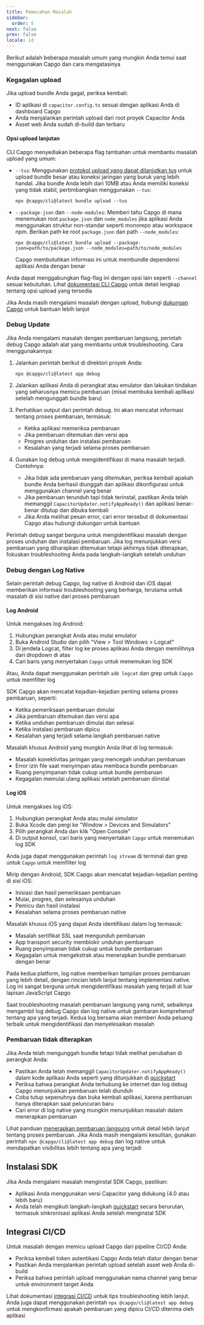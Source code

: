 ```yaml
---
title: Pemecahan Masalah
sidebar:
  order: 5
next: false
prev: false
locale: id
---
```


Berikut adalah beberapa masalah umum yang mungkin Anda temui saat menggunakan Capgo dan cara mengatasinya

### Kegagalan upload

Jika upload bundle Anda gagal, periksa kembali:
- ID aplikasi di `capacitor.config.ts` sesuai dengan aplikasi Anda di dashboard Capgo
- Anda menjalankan perintah upload dari root proyek Capacitor Anda
- Asset web Anda sudah di-build dan terbaru

#### Opsi upload lanjutan

CLI Capgo menyediakan beberapa flag tambahan untuk membantu masalah upload yang umum:

- `--tus`: Menggunakan [protokol upload yang dapat dilanjutkan tus](https://tus.io/) untuk upload bundle besar atau koneksi jaringan yang buruk yang lebih handal. Jika bundle Anda lebih dari 10MB atau Anda memiliki koneksi yang tidak stabil, pertimbangkan menggunakan `--tus`:
  ```shell
  npx @capgo/cli@latest bundle upload --tus
  ```

- `--package-json` dan `--node-modules`: Memberi tahu Capgo di mana menemukan root `package.json` dan `node_modules` jika aplikasi Anda menggunakan struktur non-standar seperti monorepo atau workspace npm. Berikan path ke root `package.json` dan path `--node_modules`:
  ```shell
  npx @capgo/cli@latest bundle upload --package-json=path/to/package.json --node_modules=path/to/node_modules
  ```
  Capgo membutuhkan informasi ini untuk membundle dependensi aplikasi Anda dengan benar

Anda dapat menggabungkan flag-flag ini dengan opsi lain seperti `--channel` sesuai kebutuhan. Lihat [dokumentasi CLI Capgo](/docs/cli) untuk detail lengkap tentang opsi upload yang tersedia

Jika Anda masih mengalami masalah dengan upload, hubungi [dukungan Capgo](mailto:support@capgo.app) untuk bantuan lebih lanjut

### Debug Update

Jika Anda mengalami masalah dengan pembaruan langsung, perintah debug Capgo adalah alat yang membantu untuk troubleshooting. Cara menggunakannya:

1. Jalankan perintah berikut di direktori proyek Anda:
   ```shell
   npx @capgo/cli@latest app debug
   ```

2. Jalankan aplikasi Anda di perangkat atau emulator dan lakukan tindakan yang seharusnya memicu pembaruan (misal membuka kembali aplikasi setelah mengunggah bundle baru)

3. Perhatikan output dari perintah debug. Ini akan mencatat informasi tentang proses pembaruan, termasuk:
   - Ketika aplikasi memeriksa pembaruan
   - Jika pembaruan ditemukan dan versi apa
   - Progres unduhan dan instalasi pembaruan
   - Kesalahan yang terjadi selama proses pembaruan

4. Gunakan log debug untuk mengidentifikasi di mana masalah terjadi. Contohnya:
   - Jika tidak ada pembaruan yang ditemukan, periksa kembali apakah bundle Anda berhasil diunggah dan aplikasi dikonfigurasi untuk menggunakan channel yang benar
   - Jika pembaruan terunduh tapi tidak terinstal, pastikan Anda telah memanggil `CapacitorUpdater.notifyAppReady()` dan aplikasi benar-benar ditutup dan dibuka kembali
   - Jika Anda melihat pesan error, cari error tersebut di dokumentasi Capgo atau hubungi dukungan untuk bantuan

Perintah debug sangat berguna untuk mengidentifikasi masalah dengan proses unduhan dan instalasi pembaruan. Jika log menunjukkan versi pembaruan yang diharapkan ditemukan tetapi akhirnya tidak diterapkan, fokuskan troubleshooting Anda pada langkah-langkah setelah unduhan

### Debug dengan Log Native

Selain perintah debug Capgo, log native di Android dan iOS dapat memberikan informasi troubleshooting yang berharga, terutama untuk masalah di sisi native dari proses pembaruan

#### Log Android

Untuk mengakses log Android:

1. Hubungkan perangkat Anda atau mulai emulator
2. Buka Android Studio dan pilih "View > Tool Windows > Logcat"
3. Di jendela Logcat, filter log ke proses aplikasi Anda dengan memilihnya dari dropdown di atas
4. Cari baris yang menyertakan `Capgo` untuk menemukan log SDK

Atau, Anda dapat menggunakan perintah `adb logcat` dan grep untuk `Capgo` untuk memfilter log

SDK Capgo akan mencatat kejadian-kejadian penting selama proses pembaruan, seperti:
- Ketika pemeriksaan pembaruan dimulai
- Jika pembaruan ditemukan dan versi apa
- Ketika unduhan pembaruan dimulai dan selesai
- Ketika instalasi pembaruan dipicu
- Kesalahan yang terjadi selama langkah pembaruan native

Masalah khusus Android yang mungkin Anda lihat di log termasuk:
- Masalah konektivitas jaringan yang mencegah unduhan pembaruan
- Error izin file saat menyimpan atau membaca bundle pembaruan
- Ruang penyimpanan tidak cukup untuk bundle pembaruan
- Kegagalan memulai ulang aplikasi setelah pembaruan diinstal

#### Log iOS

Untuk mengakses log iOS:

1. Hubungkan perangkat Anda atau mulai simulator
2. Buka Xcode dan pergi ke "Window > Devices and Simulators"
3. Pilih perangkat Anda dan klik "Open Console"
4. Di output konsol, cari baris yang menyertakan `Capgo` untuk menemukan log SDK

Anda juga dapat menggunakan perintah `log stream` di terminal dan grep untuk `Capgo` untuk memfilter log

Mirip dengan Android, SDK Capgo akan mencatat kejadian-kejadian penting di sisi iOS:
- Inisiasi dan hasil pemeriksaan pembaruan
- Mulai, progres, dan selesainya unduhan
- Pemicu dan hasil instalasi
- Kesalahan selama proses pembaruan native

Masalah khusus iOS yang dapat Anda identifikasi dalam log termasuk:
- Masalah sertifikat SSL saat mengunduh pembaruan
- App transport security memblokir unduhan pembaruan
- Ruang penyimpanan tidak cukup untuk bundle pembaruan
- Kegagalan untuk mengekstrak atau menerapkan bundle pembaruan dengan benar

Pada kedua platform, log native memberikan tampilan proses pembaruan yang lebih detail, dengan rincian lebih lanjut tentang implementasi native. Log ini sangat berguna untuk mengidentifikasi masalah yang terjadi di luar lapisan JavaScript Capgo

Saat troubleshooting masalah pembaruan langsung yang rumit, sebaiknya mengambil log debug Capgo dan log native untuk gambaran komprehensif tentang apa yang terjadi. Kedua log bersama akan memberi Anda peluang terbaik untuk mengidentifikasi dan menyelesaikan masalah

### Pembaruan tidak diterapkan

Jika Anda telah mengunggah bundle tetapi tidak melihat perubahan di perangkat Anda:
- Pastikan Anda telah memanggil `CapacitorUpdater.notifyAppReady()` dalam kode aplikasi Anda seperti yang ditunjukkan di [quickstart](/docs/getting-started/quickstart)
- Periksa bahwa perangkat Anda terhubung ke internet dan log debug Capgo menunjukkan pembaruan telah diunduh
- Coba tutup sepenuhnya dan buka kembali aplikasi, karena pembaruan hanya diterapkan saat peluncuran baru
- Cari error di log native yang mungkin menunjukkan masalah dalam menerapkan pembaruan

Lihat panduan [menerapkan pembaruan langsung](/docs/getting-started/deploy) untuk detail lebih lanjut tentang proses pembaruan. Jika Anda masih mengalami kesulitan, gunakan perintah `npx @capgo/cli@latest app debug` dan log native untuk mendapatkan visibilitas lebih tentang apa yang terjadi

## Instalasi SDK

Jika Anda mengalami masalah menginstal SDK Capgo, pastikan:
- Aplikasi Anda menggunakan versi Capacitor yang didukung (4.0 atau lebih baru)
- Anda telah mengikuti langkah-langkah [quickstart](/docs/getting-started/quickstart) secara berurutan, termasuk sinkronisasi aplikasi Anda setelah menginstal SDK

## Integrasi CI/CD

Untuk masalah dengan memicu upload Capgo dari pipeline CI/CD Anda:
- Periksa kembali token autentikasi Capgo Anda telah diatur dengan benar
- Pastikan Anda menjalankan perintah upload setelah asset web Anda di-build
- Periksa bahwa perintah upload menggunakan nama channel yang benar untuk environment target Anda

Lihat dokumentasi [integrasi CI/CD](/docs/cicd-integration) untuk tips troubleshooting lebih lanjut. Anda juga dapat menggunakan perintah `npx @capgo/cli@latest app debug` untuk mengkonfirmasi apakah pembaruan yang dipicu CI/CD diterima oleh aplikasi
